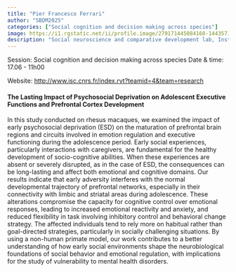 ```yaml
---
title: "Pier Francesco Ferrari"
author: "SBDM2025"
categories: ["Social cognition and decision making across species"]
image: https://i1.rgstatic.net/ii/profile.image/279171445084160-1443571067027_Q512/Pier-Ferrari.jpg
description: "Social neuroscience and comparative development lab, Institut des Sciences Cognitives Marc Jeannerod (Lyon, France)" 
---
```


Session: Social cognition and decision making across species
Date & time: 17.06 - 11h00

Website: [http://www.isc.cnrs.fr/index.rvt?teamid=4&team=research](http://www.isc.cnrs.fr/index.rvt?teamid=4&team=research)

#### The Lasting Impact of Psychosocial Deprivation on Adolescent Executive Functions and Prefrontal Cortex Development

In this study conducted on rhesus macaques, we examined the impact of early psychosocial deprivation (ESD) on the maturation of prefrontal brain regions and circuits involved in emotion regulation and executive functioning during the adolescence period. Early social experiences, particularly interactions with caregivers, are fundamental for the healthy development of socio-cognitive abilities. When these experiences are absent or severely disrupted, as in the case of ESD, the consequences can be long-lasting and affect both emotional and cognitive domains. Our results indicate that early adversity interferes with the normal developmental trajectory of prefrontal networks, especially in their connectivity with limbic and striatal areas during adolescence. These alterations compromise the capacity for cognitive control over emotional responses, leading to increased emotional reactivity and anxiety, and reduced flexibility in task involving inhibitory control and behavioral change strategy. The affected individuals tend to rely more on habitual rather than goal-directed strategies, particularly in socially challenging situations. By using a non-human primate model, our work contributes to a better understanding of how early social environments shape the neurobiological foundations of social behavior and emotional regulation, with implications for the study of vulnerability to mental health disorders.
